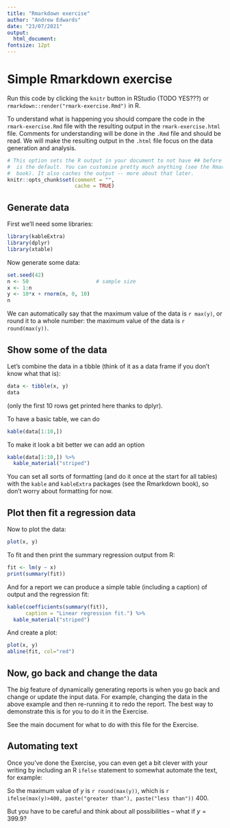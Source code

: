 ```yaml
---
title: "Rmarkdown exercise"
author: "Andrew Edwards"
date: "23/07/2021"
output:
  html_document:
fontsize: 12pt
---
```


<!-- rmark-exercise.Rmd - Rmarkdown code for the Rmarkdown exercise. The "<--"
     is how you start and end a comment (it is the .html format for comments).
-->

# Simple Rmarkdown exercise
<!-- The # here is Rmarkdown for 'Section Heading' -->

Run this code by clicking the `knitr` button in RStudio (TODO YES???) or
`rmarkdown::render("rmark-exercise.Rmd")` in R.

To understand what is happening you should compare the code in the
`rmark-exercise.Rmd` file with the resulting output in the `rmark-exercise.html`
file. Comments for understanding will be done in the `.Rmd` file and should be
read. We will make the resulting output in the `.html` file focus on the data
generation and analysis.

<!-- This is how you do a chunk of R code, and call it "setup": -->
```r
# This option sets the R output in your document to not have ## before it, which
#  is the default. You can customise pretty much anything (see the Rmarkdown
#  book). It also caches the output -- more about that later.
knitr::opts_chunk$set(comment = "",
                      cache = TRUE)
```

<!-- Note that because the above chunk is R code, the `#` symbol represents a
comment. Your text editor should hopefully colour code this file so you can
distinguish Rmarkdown headings and R comments. -->

## Generate data

First we'll need some libraries:
```r
library(kableExtra)
library(dplyr)
library(xtable)
```

Now generate some data:
```r
set.seed(42)
n <- 50                      # sample size
x <- 1:n
y <- 10*x + rnorm(n, 0, 10)
n
```

We can automatically say that the maximum value of the data is `r max(y)`, or round it to a
whole number: the maximum value of the data is `r round(max(y))`.
<!-- The ` r` at
     the start of each of these tells Rmarkdown to evaluate the remaining code in
     R. You use this for short bits of code that you want within sentences, and use
     chunks for larger bits of code.
-->

## Show some of the data

Let's combine the data in a tibble (think of it as a data frame if you don't
know what that is):
```r
data <- tibble(x, y)
data
```
(only the first 10 rows get printed here thanks to dplyr).

To have a basic table, we can do
```r
kable(data[1:10,])
```

To make it look a bit better we can add an option
```r
kable(data[1:10,]) %>%
  kable_material("striped")
```

You can set all sorts of formatting (and do it once at the start for all
tables) with the `kable` and `kableExtra` packages (see the Rmarkdown book), so
don't worry about formatting for now.

## Plot then fit a regression data

Now to plot the data:

```r
plot(x, y)
```

To fit and then print the summary regression output from R:

```r
fit <- lm(y ~ x)
print(summary(fit))
```

And for a report we can produce a simple table (including a caption) of output and the regression fit:

```r
kable(coefficients(summary(fit)),
      caption = "Linear regression fit.") %>%
  kable_material("striped")
```

And create a plot:
```r
plot(x, y)
abline(fit, col="red")
```

## Now, go back and change the data

The *big* feature of dynamically generating reports is when you go back and
change or update the input data. For example, changing the data in the above
example and then re-running it to redo the report. The best way to demonstrate
this is for you to do it in the Exercise.

See the main document for what to do with this file for the Exercise.

## Automating text

Once you've done the Exercise, you can even get a bit clever with your writing
by including an R `ifelse` statement to somewhat automate the text, for example:

So the maximum value of $y$ is `r round(max(y))`, which is
`r ifelse(max(y)>400, paste("greater than"), paste("less than"))` 400.

But you have to be careful and think about all possibilities -- what if
$y=399.9$?
